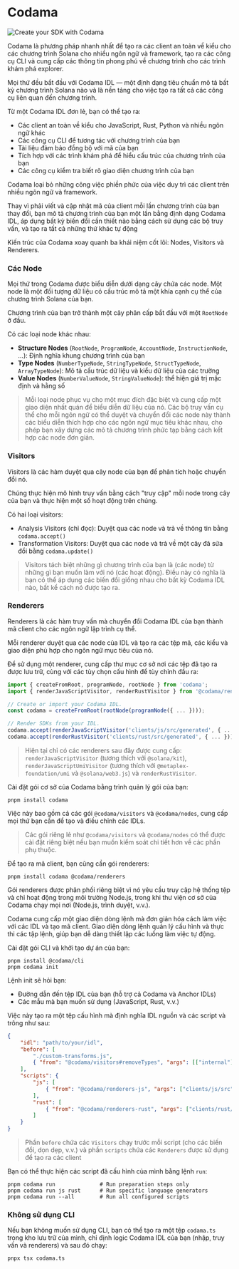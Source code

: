 
# Codama

![Create your SDK with Codama](/graphics/course-banners/create-your-sdk-with-codama.png)

Codama là phương pháp nhanh nhất để tạo ra các client an toàn về kiểu cho các chương trình Solana cho nhiều ngôn ngữ và framework, tạo ra các công cụ CLI và cung cấp các thông tin phong phú về chương trình cho các trình khám phá explorer.

Mọi thứ đều bắt đầu với Codama IDL — một định dạng tiêu chuẩn mô tả bất kỳ chương trình Solana nào và là nền tảng cho việc tạo ra tất cả các công cụ liên quan đến chương trình.

Từ một Codama IDL đơn lẻ, bạn có thể tạo ra:
- Các client an toàn về kiểu cho JavaScript, Rust, Python và nhiều ngôn ngữ khác
- Các công cụ CLI để tương tác với chương trình của bạn
- Tài liệu đảm bảo đồng bộ với mã của bạn
- Tích hợp với các trình khám phá để hiểu cấu trúc của chương trình của bạn
- Các công cụ kiểm tra biết rõ giao diện chương trình của bạn

Codama loại bỏ những công việc phiền phức của việc duy trì các client trên nhiều ngôn ngữ và framework. 

Thay vì phải viết và cập nhật mã của client mỗi lần chương trình của bạn thay đổi, bạn mô tả chương trình của bạn một lần bằng định dạng Codama IDL, áp dụng bất kỳ biến đổi cần thiết nào bằng cách sử dụng các bộ truy vấn, và tạo ra tất cả những thứ khác tự động

<ArticleSection name="Các khái niệm cốt lõi" id="core-concept" level="h2" />

Kiến trúc của Codama xoay quanh ba khái niệm cốt lõi: Nodes, Visitors và Renderers.

### Các Node 

Mọi thứ trong Codama được biểu diễn dưới dạng cây chứa các node. Một node là một đối tượng dữ liệu có cấu trúc mô tả một khía cạnh cụ thể của chương trình Solana của bạn. 

Chương trình của bạn trở thành một cây phân cấp bắt đầu với một `RootNode` ở đầu.

Có các loại node khác nhau:
- **Structure Nodes** (`RootNode`, `ProgramNode`, `AccountNode`, `InstructionNode`, ...): Định nghĩa khung chương trình của bạn
- **Type Nodes** (`NumberTypeNode`, `StringTypeNode`, `StructTypeNode`, `ArrayTypeNode`): Mô tả cấu trúc dữ liệu và kiểu dữ liệu của các trường
- **Value Nodes** (`NumberValueNode`, `StringValueNode`): thể hiện giá trị mặc định và hằng số

> Mỗi loại node phục vụ cho một mục đích đặc biệt và cung cấp một giao diện nhất quán để biểu diễn dữ liệu của nó. Các bộ truy vấn cụ thể cho mỗi ngôn ngữ có thể duyệt và chuyển đổi các node này thành các biểu diễn thích hợp cho các ngôn ngữ mục tiêu khác nhau, cho phép bạn xây dựng các mô tả chương trình phức tạp bằng cách kết hợp các node đơn giản.

### Visitors 

Visitors là các hàm duyệt qua cây node của bạn để phân tích hoặc chuyển đổi nó. 

Chúng thực hiện mô hình truy vấn bằng cách "truy cập" mỗi node trong cây của bạn và thực hiện một số hoạt động trên chúng.

Có hai loại visitors:
- Analysis Visitors (chỉ đọc): Duyệt qua các node và trả về thông tin bằng `codama.accept()`
- Transformation Visitors: Duyệt qua các node và trả về một cây đã sửa đổi bằng `codama.update()`

> Visitors tách biệt những gì chương trình của bạn là (các node) từ những gì bạn muốn làm với nó (các hoạt động). Điều này có nghĩa là bạn có thể áp dụng các biến đổi giống nhau cho bất kỳ Codama IDL nào, bất kể cách nó được tạo ra.

### Renderers

Renderers là các hàm truy vấn mà chuyển đổi Codama IDL của bạn thành mã client cho các ngôn ngữ lập trình cụ thể. 

Mỗi renderer duyệt qua các node của IDL và tạo ra các tệp mã, các kiểu và giao diện phù hợp cho ngôn ngữ mục tiêu của nó.

Để sử dụng một renderer, cung cấp thư mục cơ sở nơi các tệp đã tạo ra được lưu trữ, cùng với các tùy chọn cấu hình để tùy chỉnh đầu ra:

```ts
import { createFromRoot, programNode, rootNode } from 'codama';
import { renderJavaScriptVisitor, renderRustVisitor } from '@codama/renderers';

// Create or import your Codama IDL.
const codama = createFromRoot(rootNode(programNode({ ... })));

// Render SDKs from your IDL.
codama.accept(renderJavaScriptVisitor('clients/js/src/generated', { ... }));
codama.accept(renderRustVisitor('clients/rust/src/generated', { ... }));
```

> Hiện tại chỉ có các renderers sau đây được cung cấp: `renderJavaScriptVisitor` (tương thích với `@solana/kit`), `renderJavaScriptUmiVisitor` (tương thích với `@metaplex-foundation/umi` và `@solana/web3.js`) và `renderRustVisitor`.

<ArticleSection name="Cài đặt" id="installation" level="h2" />

Cài đặt gói cơ sở của Codama bằng trình quản lý gói của bạn:

```
pnpm install codama
```

Việc này bao gồm cả các gói `@codama/visitors` và `@codama/nodes`, cung cấp mọi thứ bạn cần để tạo và điều chỉnh các IDLs.

> Các gói riêng lẻ như `@codama/visitors` và `@codama/nodes` có thể được cài đặt riêng biệt nếu bạn muốn kiểm soát chi tiết hơn về các phần phụ thuộc.

Để tạo ra mã client, bạn cũng cần gói renderers:

```
pnpm install codama @codama/renderers
```

Gói renderers được phân phối riêng biệt vì nó yêu cầu truy cập hệ thống tệp và chỉ hoạt động trong môi trường Node.js, trong khi thư viện cơ sở của Codama chạy mọi nơi (Node.js, trình duyệt, v.v.).

<ArticleSection name="Cấu hình" id="set-up" level="h2" />

Codama cung cấp một giao diện dòng lệnh mà đơn giản hóa cách làm việc với các IDL và tạo mã client. Giao diện dòng lệnh quản lý cấu hình và thực thi các tập lệnh, giúp bạn dễ dàng thiết lập các luồng làm việc tự động.

Cài đặt gói CLI và khởi tạo dự án của bạn:

```
pnpm install @codama/cli
pnpm codama init
```

Lệnh init sẽ hỏi bạn:
- Đường dẫn đến tệp IDL của bạn (hỗ trợ cả Codama và Anchor IDLs)
- Các mẫu mà bạn muốn sử dụng (JavaScript, Rust, v.v.)

Việc này tạo ra một tệp cấu hình mà định nghĩa IDL nguồn và các script và trông như sau:

```json
{
    "idl": "path/to/your/idl",
    "before": [
        "./custom-transforms.js",
        { "from": "@codama/visitors#removeTypes", "args": [["internal"]] }
    ],
    "scripts": {
        "js": [
            { "from": "@codama/renderers-js", "args": ["clients/js/src"] }
        ],
        "rust": [
            { "from": "@codama/renderers-rust", "args": ["clients/rust/src"] }
        ]
    }
}
```

> Phần `before` chứa các `Visitors` chạy trước mỗi script (cho các biến đổi, dọn dẹp, v.v.) và phần `scripts` chứa các `Renderers` được sử dụng để tạo ra các client

Bạn có thể thực hiện các script đã cấu hình của mình bằng lệnh `run`:

```
pnpm codama run              # Run preparation steps only
pnpm codama run js rust      # Run specific language generators
pnpm codama run --all        # Run all configured scripts
```

### Không sử dụng CLI

Nếu bạn không muốn sử dụng CLI, bạn có thể tạo ra một tệp `codama.ts` trong kho lưu trữ của mình, chỉ định logic Codama IDL của bạn (nhập, truy vấn và renderers) và sau đó chạy:

```
pnpx tsx codama.ts
```
